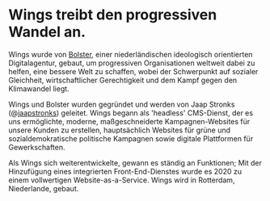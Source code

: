 # Wings treibt den progressiven Wandel an.

Wings wurde von [Bolster](https://bolster.digital), einer niederländischen ideologisch orientierten Digitalagentur, gebaut, um progressiven Organisationen weltweit dabei zu helfen, eine bessere Welt zu schaffen, wobei der Schwerpunkt auf sozialer Gleichheit, wirtschaftlicher Gerechtigkeit und dem Kampf gegen den Klimawandel liegt.

Wings und Bolster wurden gegründet und werden von Jaap Stronks (@[jaapstronks](https://twitter.com/jaapstronks)) geleitet. Wings begann als 'headless' CMS-Dienst, der es uns ermöglichte, moderne, maßgeschneiderte Kampagnen-Websites für unsere Kunden zu erstellen, hauptsächlich Websites für grüne und sozialdemokratische politische Kampagnen sowie digitale Plattformen für Gewerkschaften.

Als Wings sich weiterentwickelte, gewann es ständig an Funktionen; Mit der Hinzufügung eines integrierten Front-End-Dienstes wurde es 2020 zu einem vollwertigen Website-as-a-Service. Wings wird in Rotterdam, Niederlande, gebaut.
